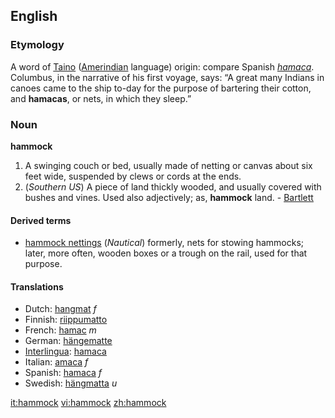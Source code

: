 ==English==
===Etymology===
A word of [[Taino]] ([[Amerindian]] language) origin: compare Spanish ''[[hamaca]]''. Columbus, in the narrative of his first voyage, says: “A great many Indians in canoes came to the ship to-day for the purpose of bartering their cotton, and '''hamacas''', or nets, in which they sleep.”

===Noun===
'''hammock'''
#A swinging couch or bed, usually made of netting or canvas about six feet wide, suspended by clews or cords at the ends.
#(''Southern US'') A piece of land thickly wooded, and usually covered with bushes and vines. Used also adjectively; as, '''hammock''' land. - [[Bartlett]]

====Derived terms====
*[[hammock nettings]] (''Nautical'') formerly, nets for stowing hammocks; later, more often, wooden boxes or a trough on the rail, used for that purpose.

====Translations====
*Dutch: [[hangmat]] ''f''
*Finnish: [[riippumatto]]
*French: [[hamac]] ''m''
*German: [[hängematte]] {{f}}
*[[Interlingua]]: [[hamaca]]
*Italian: [[amaca]] ''f''
*Spanish: [[hamaca]] ''f''
*Swedish: [[hängmatta]] ''u''

[[it:hammock]]
[[vi:hammock]]
[[zh:hammock]]